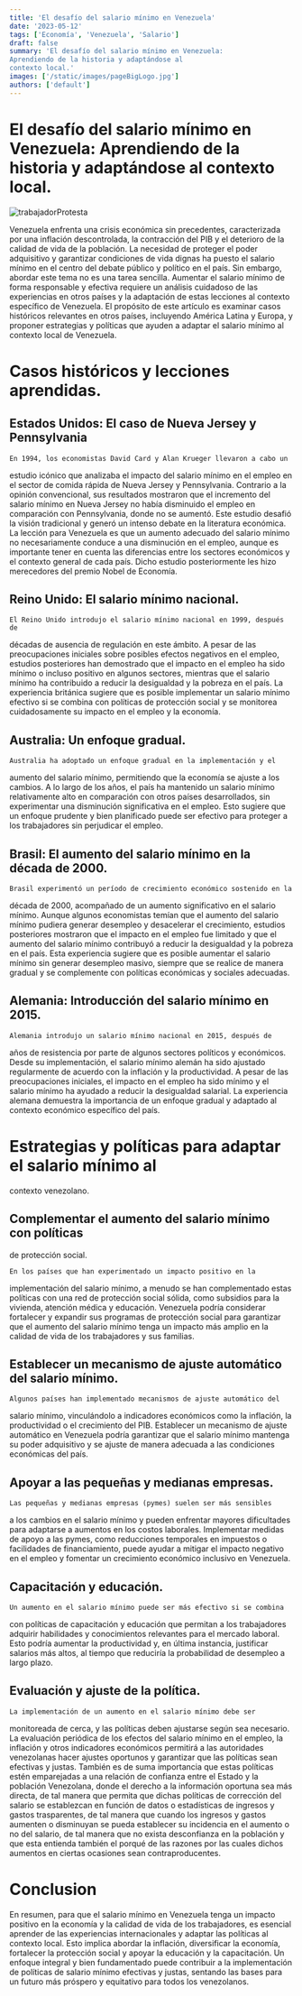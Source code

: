 ```yaml
---
title: 'El desafío del salario mínimo en Venezuela'
date: '2023-05-12'
tags: ['Economía', 'Venezuela', 'Salario']
draft: false
summary: 'El desafío del salario mínimo en Venezuela:
Aprendiendo de la historia y adaptándose al
contexto local.'
images: ['/static/images/pageBigLogo.jpg']
authors: ['default']
---
```


# El desafío del salario mínimo en Venezuela: Aprendiendo de la historia y adaptándose al contexto local.

![trabajadorProtesta](/static/images/art-2/bg-articulo-p.jpg)

Venezuela enfrenta una crisis económica sin precedentes, caracterizada
por una inflación descontrolada, la contracción del PIB y el deterioro de la
calidad de vida de la población. La necesidad de proteger el poder adquisitivo y
garantizar condiciones de vida dignas ha puesto el salario mínimo en el centro
del debate público y político en el país. Sin embargo, abordar este tema no es
una tarea sencilla. Aumentar el salario mínimo de forma responsable y efectiva
requiere un análisis cuidadoso de las experiencias en otros países y la
adaptación de estas lecciones al contexto específico de Venezuela. El
propósito de este artículo es examinar casos históricos relevantes en otros
países, incluyendo América Latina y Europa, y proponer estrategias y políticas
que ayuden a adaptar el salario mínimo al contexto local de Venezuela.

# Casos históricos y lecciones aprendidas.

## Estados Unidos: El caso de Nueva Jersey y Pennsylvania

    En 1994, los economistas David Card y Alan Krueger llevaron a cabo un
estudio icónico que analizaba el impacto del salario mínimo en el empleo en el
sector de comida rápida de Nueva Jersey y Pennsylvania. Contrario a la
opinión convencional, sus resultados mostraron que el incremento del salario
mínimo en Nueva Jersey no había disminuido el empleo en comparación con
Pennsylvania, donde no se aumentó. Este estudio desafió la visión tradicional y
generó un intenso debate en la literatura económica. La lección para Venezuela
es que un aumento adecuado del salario mínimo no necesariamente conduce a
una disminución en el empleo, aunque es importante tener en cuenta las
diferencias entre los sectores económicos y el contexto general de cada país.
Dicho estudio posteriormente les hizo merecedores del premio Nobel de
Economía.

## Reino Unido: El salario mínimo nacional.

    El Reino Unido introdujo el salario mínimo nacional en 1999, después de
décadas de ausencia de regulación en este ámbito. A pesar de las
preocupaciones iniciales sobre posibles efectos negativos en el empleo,
estudios posteriores han demostrado que el impacto en el empleo ha sido
mínimo o incluso positivo en algunos sectores, mientras que el salario mínimo
ha contribuido a reducir la desigualdad y la pobreza en el país. La experiencia
británica sugiere que es posible implementar un salario mínimo efectivo si se
combina con políticas de protección social y se monitorea cuidadosamente su
impacto en el empleo y la economía.

## Australia: Un enfoque gradual.

    Australia ha adoptado un enfoque gradual en la implementación y el
aumento del salario mínimo, permitiendo que la economía se ajuste a los
cambios. A lo largo de los años, el país ha mantenido un salario mínimo
relativamente alto en comparación con otros países desarrollados, sin
experimentar una disminución significativa en el empleo. Esto sugiere que un
enfoque prudente y bien planificado puede ser efectivo para proteger a los
trabajadores sin perjudicar el empleo.


## Brasil: El aumento del salario mínimo en la década de 2000.

    Brasil experimentó un período de crecimiento económico sostenido en la
década de 2000, acompañado de un aumento significativo en el salario mínimo.
Aunque algunos economistas temían que el aumento del salario mínimo
pudiera generar desempleo y desacelerar el crecimiento, estudios posteriores
mostraron que el impacto en el empleo fue limitado y que el aumento del
salario mínimo contribuyó a reducir la desigualdad y la pobreza en el país. Esta
experiencia sugiere que es posible aumentar el salario mínimo sin generar
desempleo masivo, siempre que se realice de manera gradual y se
complemente con políticas económicas y sociales adecuadas.

## Alemania: Introducción del salario mínimo en 2015.

    Alemania introdujo un salario mínimo nacional en 2015, después de
años de resistencia por parte de algunos sectores políticos y económicos.
Desde su implementación, el salario mínimo alemán ha sido ajustado
regularmente de acuerdo con la inflación y la productividad. A pesar de las
preocupaciones iniciales, el impacto en el empleo ha sido mínimo y el salario
mínimo ha ayudado a reducir la desigualdad salarial. La experiencia alemana
demuestra la importancia de un enfoque gradual y adaptado al contexto
económico específico del país.

# Estrategias y políticas para adaptar el salario mínimo al
contexto venezolano.

## Complementar el aumento del salario mínimo con políticas

de protección social.

    En los países que han experimentado un impacto positivo en la
implementación del salario mínimo, a menudo se han complementado estas
políticas con una red de protección social sólida, como subsidios para la
vivienda, atención médica y educación. Venezuela podría considerar fortalecer
y expandir sus programas de protección social para garantizar que el aumento
del salario mínimo tenga un impacto más amplio en la calidad de vida de los
trabajadores y sus familias.

## Establecer un mecanismo de ajuste automático del salario mínimo.

    Algunos países han implementado mecanismos de ajuste automático del
salario mínimo, vinculándolo a indicadores económicos como la inflación, la
productividad o el crecimiento del PIB. Establecer un mecanismo de ajuste
automático en Venezuela podría garantizar que el salario mínimo mantenga su
poder adquisitivo y se ajuste de manera adecuada a las condiciones
económicas del país.

## Apoyar a las pequeñas y medianas empresas.

    Las pequeñas y medianas empresas (pymes) suelen ser más sensibles
a los cambios en el salario mínimo y pueden enfrentar mayores dificultades
para adaptarse a aumentos en los costos laborales. Implementar medidas de
apoyo a las pymes, como reducciones temporales en impuestos o facilidades
de financiamiento, puede ayudar a mitigar el impacto negativo en el empleo y
fomentar un crecimiento económico inclusivo en Venezuela.

## Capacitación y educación.

    Un aumento en el salario mínimo puede ser más efectivo si se combina
con políticas de capacitación y educación que permitan a los trabajadores
adquirir habilidades y conocimientos relevantes para el mercado laboral. Esto
podría aumentar la productividad y, en última instancia, justificar salarios más
altos, al tiempo que reduciría la probabilidad de desempleo a largo plazo.

## Evaluación y ajuste de la política.

    La implementación de un aumento en el salario mínimo debe ser
monitoreada de cerca, y las políticas deben ajustarse según sea necesario. La
evaluación periódica de los efectos del salario mínimo en el empleo, la inflación
y otros indicadores económicos permitirá a las autoridades venezolanas hacer
ajustes oportunos y garantizar que las políticas sean efectivas y justas.
También es de suma importancia que estas políticas estén emparejadas a una
relación de confianza entre el Estado y la población Venezolana, donde el
derecho a la información oportuna sea más directa, de tal manera que permita
que dichas políticas de corrección del salario se establezcan en función de
datos o estadísticas de ingresos y gastos trasparentes, de tal manera que
cuando los ingresos y gastos aumenten o disminuyan se pueda establecer su
incidencia en el aumento o no del salario, de tal manera que no exista
desconfianza en la población y que esta entienda también el porqué de las
razones por las cuales dichos aumentos en ciertas ocasiones sean
contraproducentes.

# Conclusion

En resumen, para que el salario mínimo en Venezuela tenga un impacto
positivo en la economía y la calidad de vida de los trabajadores, es esencial
aprender de las experiencias internacionales y adaptar las políticas al contexto
local. Esto implica abordar la inflación, diversificar la economía, fortalecer la
protección social y apoyar la educación y la capacitación. Un enfoque integral y
bien fundamentado puede contribuir a la implementación de políticas de salario
mínimo efectivas y justas, sentando las bases para un futuro más próspero y
equitativo para todos los venezolanos.